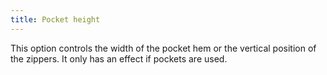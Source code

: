 ```yaml
---
title: Pocket height
---
```


This option controls the width of the pocket hem or the vertical position of the zippers. It only has an effect if pockets are used.
